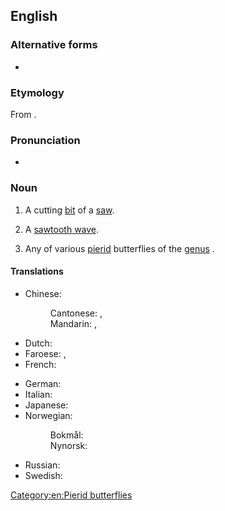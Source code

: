 {{also|saw tooth|saw-tooth}}

==English==

===Alternative forms===
* {{l|en|saw tooth}}

===Etymology===
From {{compound|en|saw|tooth}}.

===Pronunciation===
* {{IPA|en|/ˈsɔːtuːθ/}}

===Noun===
{{en-noun|sawteeth|s}}

# {{lb|en|plural "sawteeth"}} A cutting [[bit]] of a [[saw]].
# {{lb|en|plural "sawtooths"}} A [[sawtooth wave]].
# {{lb|en|plural "sawtooths"}} Any of various [[pierid]] butterflies of the [[genus]] {{taxlink|Prioneris|genus|ver=190708}}.

====Translations====
{{trans-top|cutting bit of a saw}}
* Chinese:
*: Cantonese: {{t|yue|鋸齒}}, {{t|yue|锯齿|tr=goe3 ci2}}
*: Mandarin: {{t+|cmn|鋸齒}}, {{t+|cmn|锯齿|tr=jùchǐ}}
* Dutch: {{t+|nl|zaagtand|m}}
* Faroese: {{t|fo|sagtonn|f}}, {{t|fo|sagartonn|f}}
* French: {{t|fr|[[dent]] [[de]] [[scie]]|m}}
{{trans-mid}}
* German: {{t+|de|Sägezahn|m}}
* Italian: {{t-needed|it}}
* Japanese: {{t|ja|[[鋸|のこぎり]][[歯]]|tr=のこぎりは, nokogiri ha|sc=Jpan}}
* Norwegian:
*: Bokmål: {{t|nb|sagtann|m|f}}
*: Nynorsk: {{t|nn|sagtann|f}}
* Russian: {{t|ru|[[зуб]] [[пила|пилы́]]|m}}
* Swedish: {{t+|sv|sågtand|c}}
{{trans-bottom}}

{{trans-see|sawtooth wave}}

[[Category:en:Pierid butterflies]]